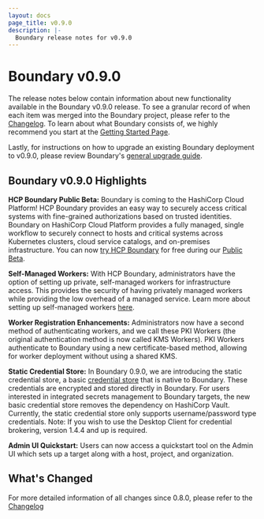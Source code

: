 ```yaml
---
layout: docs
page_title: v0.9.0
description: |-
  Boundary release notes for v0.9.0
---
```


# Boundary v0.9.0

The release notes below contain information about new functionality available in the Boundary v0.9.0 release.
To see a granular record of when each item was merged into the Boundary project, please refer to the [Changelog](https://github.com/hashicorp/boundary/blob/main/CHANGELOG.md).
To learn about what Boundary consists of, we highly recommend you start at the [Getting Started Page](/docs/getting-started).

Lastly, for instructions on how to upgrade an existing Boundary deployment to v0.9.0, please review Boundary's [general upgrade guide](https://learn.hashicorp.com/tutorials/boundary/upgrade-version).

## Boundary v0.9.0 Highlights

**HCP Boundary Public Beta:** Boundary is coming to the HashiCorp Cloud Platform! HCP Boundary provides an easy way to securely access
critical systems with fine-grained authorizations based on trusted identities. Boundary on HashiCorp Cloud Platform provides a fully managed,
single workflow to securely connect to hosts and critical systems across Kubernetes clusters, cloud service catalogs, and on-premises infrastructure.
You can now [try HCP Boundary](https://learn.hashicorp.com/collections/boundary/hcp-getting-started) for free during our [Public Beta](https://cloud.hashicorp.com/products/boundary).

**Self-Managed Workers:** With HCP Boundary, administrators have the option of setting up private, self-managed workers for infrastructure access. This provides the
security of having privately managed workers while providing the low overhead of a managed service. Learn more about setting up self-managed workers
[here](https://learn.hashicorp.com/tutorials/boundary/hcp-manage-workers).

**Worker Registration Enhancements:** Administrators now have a second method of authenticating workers, and we call these PKI Workers (the original
authentication method is now called KMS Workers). PKI Workers authenticate to Boundary using a new certificate-based method, allowing for worker deployment
without using a shared KMS.

**Static Credential Store:** In Boundary 0.9.0, we are introducing the static credential store, a basic
[credential store](https://www.boundaryproject.io/docs/concepts/domain-model/credential-stores) that is native to Boundary. These credentials
are encrypted and stored directly in Boundary. For users interested in integrated secrets management to Boundary targets, the new basic
credential store removes the dependency on HashiCorp Vault. Currently, the static credential store only supports username/password type credentials. Note: If you
wish to use the Desktop Client for credential brokering, version 1.4.4 and up is required.

**Admin UI Quickstart:** Users can now access a quickstart tool on the Admin UI which sets up a target along with a host, project, and organization.

## What's Changed

For more detailed information of all changes since 0.8.0, please refer to the [Changelog](https://github.com/hashicorp/boundary/blob/main/CHANGELOG.md)
